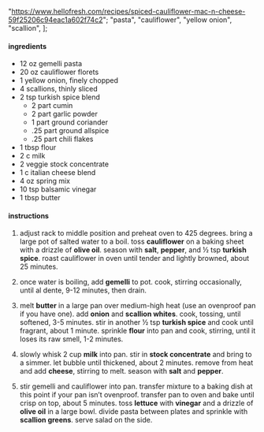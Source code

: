   "https://www.hellofresh.com/recipes/spiced-cauliflower-mac-n-cheese-59f25206c94eac1a602f74c2";
  "pasta",
  "cauliflower",
  "yellow onion",
  "scallion",
];

#### ingredients

- 12 oz gemelli pasta
- 20 oz cauliflower florets
- 1 yellow onion, finely chopped
- 4 scallions, thinly sliced
- 2 tsp turkish spice blend
  - 2 part cumin
  - 2 part garlic powder
  - 1 part ground coriander
  - .25 part ground allspice
  - .25 part chili flakes 
- 1 tbsp flour
- 2 c milk
- 2 veggie stock concentrate
- 1 c italian cheese blend
- 4 oz spring mix
- 10 tsp balsamic vinegar
- 1 tbsp butter

#### instructions

1. adjust rack to middle position and preheat oven to 425 degrees. bring a large pot of salted water to a boil. toss **cauliflower** on a baking sheet with a drizzle of **olive oil**. season with **salt**, **pepper**, and ½ tsp **turkish spice**. roast cauliflower in oven until tender and lightly browned, about 25 minutes.

2. once water is boiling, add **gemelli** to pot. cook, stirring occasionally, until al dente, 9-12 minutes, then drain.

3. melt **butter** in a large pan over medium-high heat (use an ovenproof pan if you have one). add **onion** and **scallion whites**. cook, tossing, until softened, 3-5 minutes. stir in another ½ tsp **turkish spice** and cook until fragrant, about 1 minute. sprinkle **flour** into pan and cook, stirring, until it loses its raw smell, 1-2 minutes.

4. slowly whisk 2 cup **milk** into pan. stir in **stock concentrate** and bring to a simmer. let bubble until thickened, about 2 minutes. remove from heat and add **cheese**, stirring to melt. season with **salt** and **pepper**.

5. stir gemelli and cauliflower into pan. transfer mixture to a baking dish at this point if your pan isn’t ovenproof. transfer pan to oven and bake until crisp on top, about 5 minutes. toss **lettuce** with **vinegar** and a drizzle of **olive oil** in a large bowl. divide pasta between plates and sprinkle with **scallion greens**. serve salad on the side.
